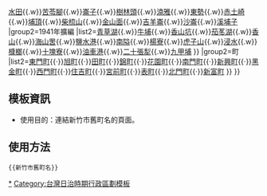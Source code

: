 {{Navbox
|name=新竹市舊町名
|title=[[台灣日治時期|日治時期]][[新竹市 (州轄市)|新竹市]]（1930年－1945年）
|group1=大字
|list1=
{{Navbox subgroup
|group1=1930年初編
|list1=[[新竹 (大字)|新竹]]<small>（1935年拆為15個町）</small>{{.w}}[[客雅]]{{.w}}[[水田 (地名)|水田]]{{.w}}[[苦苓腳 (新竹市)|苦苓腳]]{{.w}}[[崙子 (新竹市)|崙子]]{{.w}}[[樹林頭 (新竹市)|樹林頭]]{{.w}}[[湳雅 (新竹市)|湳雅]]{{.w}}[[東勢 (新竹市)|東勢]]{{.w}}[[赤土崎]]{{.w}}[[埔頂 (新竹市)|埔頂]]{{.w}}[[柴梳山]]{{.w}}[[金山面]]{{.w}}[[吉羊崙]]{{.w}}[[沙崙 (新竹市)|沙崙]]{{.w}}[[溪埔子]]
|group2=1941年擴編
|list2=[[青草湖 (台灣地名)|青草湖]]{{.w}}[[牛埔 (新竹市)|牛埔]]{{.w}}[[香山坑]]{{.w}}[[茄苳湖 (新竹市)|茄苳湖]]{{.w}}[[香山 (大字)|香山]]{{.w}}[[海山罟]]{{.w}}[[鹽水港 (新竹市)|鹽水港]]{{.w}}[[南隘]]{{.w}}[[楊寮]]{{.w}}[[虎子山 (大字)|虎子山]]{{.w}}[[浸水 (新竹市)|浸水]]{{.w}}[[槺榔 (新竹市)|槺榔]]{{.w}}[[十塊寮]]{{.w}}[[油車港]]{{.w}}[[二十張犁]]{{.w}}[[九甲埔]]
}}
|group2=町
|list2={{Navbox subgroup
|group1=1935年設町
|list1= [[榮町 (新竹市)|榮町]]{{·}}[[東門町 (新竹市)|東門町]]{{·}}[[旭町 (新竹市)|旭町]]{{·}}[[田町 (新竹市)|田町]]{{·}}[[錦町 (新竹市)|錦町]]{{·}}[[花園町 (新竹市)|花園町]]{{·}}[[南門町 (新竹市)|南門町]]{{·}}[[新興町]]{{·}}[[黑金町 (新竹市)|黑金町]]{{·}}[[西門町 (新竹市)|西門町]]{{·}}[[住吉町 (新竹市)|住吉町]]{{·}}[[宮前町 (新竹市)|宮前町]]{{·}}[[表町 (新竹市)|表町]]{{·}}[[北門町 (新竹市)|北門町]]{{·}}[[新富町 (新竹市)|新富町]]
}}
}}<noinclude>

== 模板資訊 ==
* 使用目的：連結新竹市舊町名的頁面。

== 使用方法 ==
<pre>
{{新竹市舊町名}}
</pre>
</noinclude>
<noinclude>
[[Category:新竹市 (州轄市)|*]]
[[Category:台灣日治時期行政區劃模板]]
</noinclude>